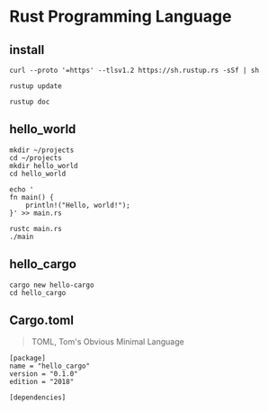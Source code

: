 # Rust Programming Language

## install

```shell
curl --proto '=https' --tlsv1.2 https://sh.rustup.rs -sSf | sh

rustup update

rustup doc
```

## hello_world

```shell
mkdir ~/projects
cd ~/projects
mkdir hello_world
cd hello_world

echo '
fn main() {
    println!("Hello, world!");
}' >> main.rs

rustc main.rs
./main
```

## hello_cargo

```shell
cargo new hello-cargo
cd hello_cargo

```

## Cargo.toml

> TOML, Tom's Obvious Minimal Language

```shell
[package]
name = "hello_cargo"
version = "0.1.0"
edition = "2018"

[dependencies]
```
